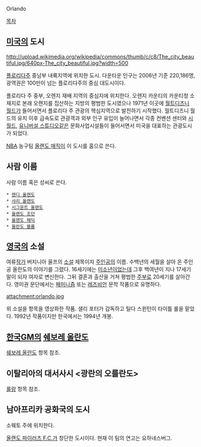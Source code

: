 Orlando

[[목차]]

== [[미국]]의 도시 ==
http://upload.wikimedia.org/wikipedia/commons/thumb/c/c8/The_city_beautiful.jpg/640px-The_city_beautiful.jpg?width=500

[[플로리다]]주 중남부 내륙지역에 위치한 도시. 다운타운 인구는 2006년 기준 220,186명, 광역권은 100만이 넘는 플로리다주의 중심 대도시이다.

플로리다 주 중부, 오렌지 재배 지역의 중심지에 위치한다. 오렌지 카운티의 카운티청 소재지로 본래 오렌지를 집산하는 지방의 평범한 도시였으나 1971년 이곳에 [[월트디즈니 월드]]가 들어서면서 플로리다 주 관광의 핵심지역으로 발전하기 시작했다. 월트디즈니 월드의 유치 이후 급속도로 관광객과 외부 인구 유입이 늘어나면서 각종 컨벤션 센터와 [[시월드]], [[유니버설 픽처스#s-2|유니버설 스튜디오]]같은 문화사업시설들이 들어서면서 미국을 대표하는 관광도시가 되었다.

[[NBA]] 농구팀 [[올랜도 매직]]이 이 도시를 홈으로 쓴다.

== 사람 이름 ==
사람 이름 혹은 성씨로 쓴다.

 * [[랜디 올랜도]]
 * [[샤리 올랜도]]
 * [[시그문트 올랜도]]
 * [[올랜도 조던]]
 * [[올랜도 해딕]]
 * [[올란도 블룸]]

== [[영국]]의 소설 ==
여류[[작가]] 버지니아 울프의 [[소설]] 제목이자 [[주인공]]의 이름. 수백년의 세월을 살아 온 주인공 올란도의 이야기를 그렸다. 16세기에는 [[미소년]]이었는데 그후 백여년이 지나 17세기 말이 되자 여자로 변신한다. 그뒤 결혼과 출산을 거쳐 평범한 [[주부]]로 20세기를 살아간다. 영미권 문단에서는 [[페미니즘]] 또는 [[레즈비언]] 문학 작품으로 유명하다.

attachment:orlando.jpg

위 소설을 항목을 영상화한 작품. 샐리 포터가 감독하고 틸다 스윈턴이 타이틀 롤을 맡았다. 1992년 작품이지만 한국에서는 1994년 개봉.

== [[한국GM]]의 [[쉐보레 올란도]] ==
[[쉐보레 올란도]] 항목 참조.

== 이탈리아의 대서사시 <광란의 오를란도> ==
[[롤랑]] 항목 참조.

== 남아프리카 공화국의 도시 ==
소웨토 주에 위치한다.

[[올랜도 파이러츠 F.C.]]가 창단한 도시이다. 현재 이 팀의 연고는 요하네스버그.

